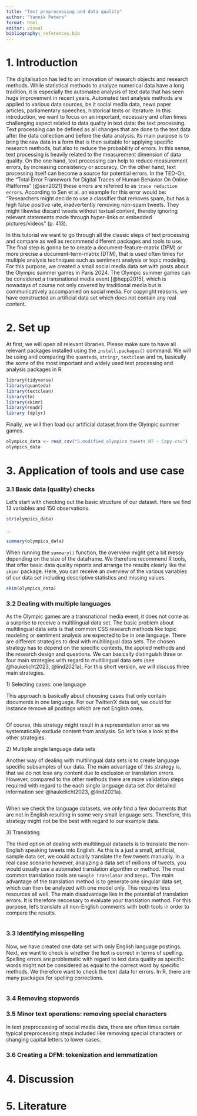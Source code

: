 ```yaml
---
title: "Text preprocessing and data quality"
author: "Yannik Peters"
format: html
editor: visual
bibliography: references.bib
---
```


# 1. Introduction

The digitalisation has led to an innovation of research objects and research methods. While statistical methods to analyze numerical data have a long tradition, it is especially the automated analysis of text data that has seen huge improvement in recent years. Automated text analysis methods are applied to various data sources, be it social media data, news paper articles, parliamentary speeches, historical texts or literature. In this introduction, we want to focus on an important, necessary and often times challenging aspect related to data quality in text data: the text processing. Text processing can be defined as all changes that are done to the text data after the data collection and before the data analysis. Its main purpose is to bring the raw data in a form that is then suitable for applying specific research methods, but also to reduce the probability of errors. In this sense, text processing is heavily related to the measurement dimension of data quality. On the one hand, text processing can help to reduce measurement errors, by increasing consistency or accuracy. On the other hand, text processing itself can become a source for potential errors. In the TED-On, the "Total Error Framework for Digital Traces of Human Behavior On Online Platforms" [@sen2021] these errors are referred to as `trace reduction errors`. According to Sen et al. an example for this error would be: "Researchers might decide to use a classifier that removes spam, but has a high false positive rate, inadvertently removing non-spam tweets. They might likewise discard tweets without textual content, thereby ignoring relevant statements made through hyper-links or embedded pictures/videos" (p. 413).

In this tutorial we want to go through all the classic steps of text processing and compare as well as recommend different packages and tools to use. The final step is gonna be to create a document-feature-matrix (DFM) or more precise a document-term-matrix (DTM), that is used often times for multiple analysis techniques such as sentiment analysis or topic modeling. For this purpose, we created a small social media data set with posts about the Olympic summer games in Paris 2024. The Olympic summer games can be considered a transnational media event [@hepp2015], which is nowadays of course not only covered by traditional media but is communicatively accompanied on social media. For copyright reasons, we have constructed an artificial data set which does not contain any real content.

# 2. Set up

At first, we will open all relevant libraries. Please make sure to have all relevant packages installed using the `install.packages()` command. We will be using and comparing the `quanteda`, `stringr`, `textclean` and `tm`, basically the some of the most important and widely used text processing and analysis packages in R.

```r
library(tidyverse)
library(quanteda)
library(textclean)
library(tm)
library(skimr)
library(readr)
library (dplyr)
```

Finally, we will then load our artificial dataset from the Olympic summer games.

```r
olympics_data <- read_csv("5.modified_olympics_tweets_RT - Copy.csv")
olympics_data
```

# 3. Application of tools and use case

### 3.1 Basic data (quality) checks

Let's start with checking out the basic structure of our dataset. Here we find 13 variables and 150 observations.

```r
str(olympics_data)
```

...

```r
summary(olympics_data)
```

When running the `summary()` function, the overview might get a bit messy depending on the size of the dataframe. We therefore recommend R tools, that offer basic data quality reports and arrange the results clearly like the `skimr` package. Here, you can receive an overview of the various variables of our data set including descriptive statistics and missing values.

```r
skim(olympics_data)
```

### 3.2 Dealing with multiple languages

As the Olympic games are a transnational media event, it does not come as a surprise to receive a multilingual data set. The basic problem about multilingual data sets is that common CSS research methods like topic modeling or sentiment analysis are expected to be in one language. There are different strategies to deal with multilingual data sets. The chosen strategy has to depend on the specific contexts, the applied methods and the research design and questions. We can basically distinguish three or four main strategies with regard to multilingual data sets (see @haukelicht2023, @lind2021a). For this short version, we will discuss three main strategies.

1\) Selecting cases: one language

This approach is basically about choosing cases that only contain documents in one language. For our Twitter/X data set, we could for instance remove all postings which are not English ones.

```r

```

Of course, this strategy might result in a representation error as we systematically exclude content from analysis. So let's take a look at the other strategies.

2\) Multiple single language data sets

Another way of dealing with multilingual data sets is to create language specific subsamples of our data. The main advantage of this strategy is, that we do not lose any content due to exclusion or translation errors. However, compared to the other methods there are more validation steps required with regard to the each single language data set (for detailed information see @haukelicht2023, @lind2021a).

```r

```

When we check the language datasets, we only find a few documents that are not in English resulting in some very small language sets. Therefore, this strategy might not be the best with regard to our example data.

3\) Translating

The third option of dealing with multilingual datasets is to translate the non-English speaking tweets into English. As this is a just a small, artificial, sample data set, we could actually translate the few tweets manually. In a real case scenario however, analyzing a data set of millions of tweets, you would usually use a automated translation algorithm or method. The most common translation tools are `Google Translator` and `DeepL`. The main advantage of the translation method is to generate one singular data set, which can then be analyzed with one model only. This requires less resources all well. The main disadvantage lies in the potential of translation errors. It is therefore neccesary to evaluate your translation method. For this purpose, let's translate all non-English comments with both tools in order to compare the results.

```r

```

### 3.3 Identifying misspelling

Now, we have created one data set with only English language postings. Next, we want to check is whether the text is correct in terms of spelling. Spelling errors are problematic with regard to text data quality as specific words might not be considered as equal to the correct word by specific methods. We therefore want to check the text data for errors. In R, there are many packages for spelling corrections.

```r

```

### 3.4 Removing stopwords

### 3.5 Minor text operations: removing special characters

In text preprocessing of social media data, there are often times certain typical preprocessing steps included like removing special characters or changing capital letters to lower cases.

### 3.6 Creating a DFM: tokenization and lemmatization

# 4. Discussion

# 5. Literature
